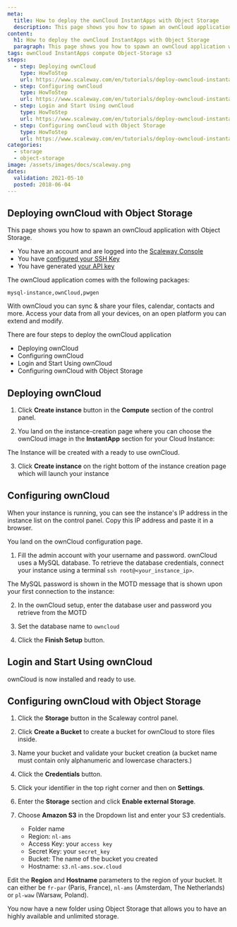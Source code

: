 ```yaml
---
meta:
  title: How to deploy the ownCloud InstantApps with Object Storage
  description: This page shows you how to spawn an ownCloud application with Object Storage.
content:
  h1: How to deploy the ownCloud InstantApps with Object Storage
  paragraph: This page shows you how to spawn an ownCloud application with Object Storage.
tags: ownCloud InstantApps compute Object-Storage s3
steps:
  - step: Deploying ownCloud
    type: HowToStep
    url: https://www.scaleway.com/en/tutorials/deploy-owncloud-instantapps-s3/#Deploying-ownCloud
  - step: Configuring ownCloud
    type: HowToStep
    url: https://www.scaleway.com/en/tutorials/deploy-owncloud-instantapps-s3/#Configuring-ownCloud
  - step: Login and Start Using ownCloud
    type: HowToStep
    url: https://www.scaleway.com/en/tutorials/deploy-owncloud-instantapps-s3/#Login-and-Start-Using-ownCloud
  - step: Configuring ownCloud with Object Storage
    type: HowToStep
    url: https://www.scaleway.com/en/tutorials/deploy-owncloud-instantapps-s3/#Configuring-ownCloud-with-Object-Storage
categories:
  - storage
  - object-storage
image: /assets/images/docs/scaleway.png
dates:
  validation: 2021-05-10
  posted: 2018-06-04
---
```


## Deploying ownCloud with Object Storage

This page shows you how to spawn an ownCloud application with Object Storage.

<Message type="requirement">

- You have an account and are logged into the [Scaleway Console](https://console.scaleway.com)
- You have [configured your SSH Key](/console/my-project/how-to/create-ssh-key/)
- You have generated [your API key](/console/my-project/how-to/generate-api-key/)

</Message>

<Message type="note">

The ownCloud application comes with the following packages:

```
mysql-instance,ownCloud,pwgen
```
</Message>

With ownCloud you can sync & share your files, calendar, contacts and more.
Access your data from all your devices, on an open platform you can extend and modify.

There are four steps to deploy the ownCloud application

- Deploying ownCloud
- Configuring ownCloud
- Login and Start Using ownCloud
- Configuring ownCloud with Object Storage

## Deploying ownCloud

1. Click **Create instance** button in the **Compute** section of the control panel.
<Lightbox src="scaleway-nc-create-instance.png" alt="" />

2. You land on the instance-creation page where you can choose the ownCloud image in the **InstantApp** section for your Cloud Instance:
  <Lightbox src="scaleway-nc-owncloud.png" alt="" />

  The Instance will be created with a ready to use ownCloud.

3. Click **Create instance** on the right bottom of the instance creation page which will launch your instance

## Configuring ownCloud

When your instance is running, you can see the instance's IP address in the instance list on the control panel. Copy this IP address and paste it in a browser.

You land on the ownCloud configuration page.
<Lightbox src="scaleway-owncloud-installation.png" alt="" />

1. Fill the admin account with your username and password.
   ownCloud uses a MySQL database. To retrieve the database credentials, connect your instance using a terminal `ssh root@<your_instance_ip>`.<br />

  The MySQL password is shown in the MOTD message that is shown upon your first connection to the instance:
  <Lightbox src="scaleway-owncloud-database.png" alt="" />

2. In the ownCloud setup, enter the database user and password you retrieve from the MOTD

3. Set the database name to `owncloud`

4. Click the **Finish Setup** button.

## Login and Start Using ownCloud

ownCloud is now installed and ready to use.
<Lightbox src="scaleway-owncloud-interface.png" alt="" />

## Configuring ownCloud with Object Storage

1. Click the **Storage** button in the Scaleway control panel.

2. Click **Create a Bucket** to create a bucket for ownCloud to store files inside.

3. Name your bucket and validate your bucket creation (a bucket name must contain only alphanumeric and lowercase characters.)

4. Click the **Credentials** button.

5. Click your identifier in the top right corner and then on **Settings**.

6. Enter the **Storage** section and click **Enable external Storage**.

7. Choose **Amazon S3** in the Dropdown list and enter your S3 credentials.
    <Lightbox src="scaleway-owncloud-configure-s3.png" alt="" />

    - Folder name
    - Region: `nl-ams`
    - Access Key: your `access key`
    - Secret Key: your `secret_key`
    - Bucket: The name of the bucket you created
    - Hostname: `s3.nl-ams.scw.cloud`

<Message type="important">

Edit the **Region** and **Hostname** parameters to the region of your bucket. It can either be `fr-par` (Paris, France), `nl-ams` (Amsterdam, The Netherlands) or `pl-waw` (Warsaw, Poland).

</Message>

You now have a new folder using Object Storage that allows you to have an highly available and unlimited storage.
